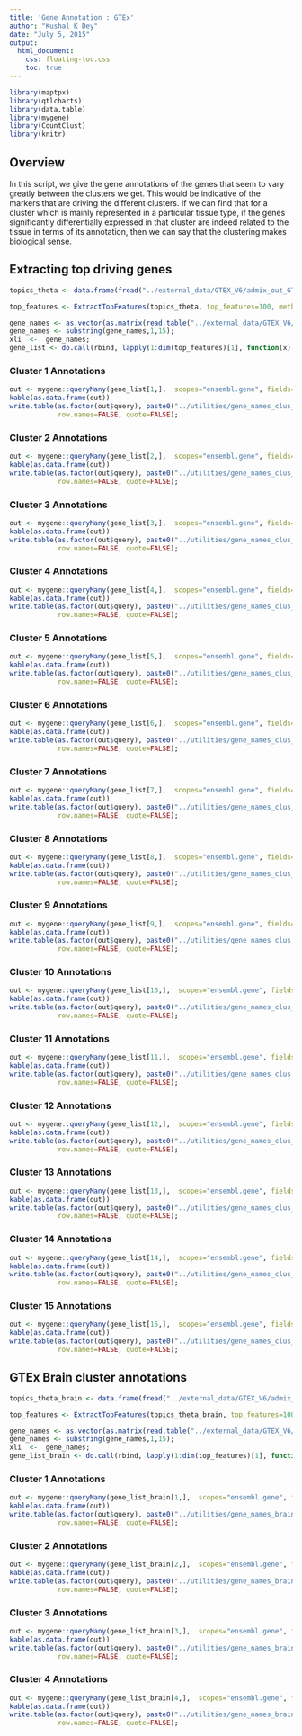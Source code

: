```yaml
---
title: 'Gene Annotation : GTEx'
author: "Kushal K Dey"
date: "July 5, 2015"
output: 
  html_document:
    css: floating-toc.css
    toc: true
---
```


```r
library(maptpx)
library(qtlcharts)
library(data.table)
library(mygene)
library(CountClust)
library(knitr)
```

## Overview

In this script, we give the gene annotations of the genes that seem to vary greatly between the clusters we get. This would  be indicative of the markers that are driving the different clusters. If we can find that for a cluster which is mainly represented in a particular tissue type, if the genes significantly differentially expressed in that cluster are indeed related to the tissue in terms of its annotation, then we can say that the clustering makes biological sense. 

## Extracting top driving genes 

```r

topics_theta <- data.frame(fread("../external_data/GTEX_V6/admix_out_GTEX_V6/theta_cis_genes_0_1_2.txt"))[,-1];

top_features <- ExtractTopFeatures(topics_theta, top_features=100, method="poisson", options="min");

gene_names <- as.vector(as.matrix(read.table("../external_data/GTEX_V6/gene_names_GTEX_V6.txt")))
gene_names <- substring(gene_names,1,15);
xli  <-  gene_names;
gene_list <- do.call(rbind, lapply(1:dim(top_features)[1], function(x) gene_names[top_features[x,]]))

```

### Cluster 1 Annotations

```r
out <- mygene::queryMany(gene_list[1,],  scopes="ensembl.gene", fields=c("name", "summary", "symbol"), species="human");
kable(as.data.frame(out))
write.table(as.factor(out$query), paste0("../utilities/gene_names_clus_",1,".txt"), col.names = FALSE,
            row.names=FALSE, quote=FALSE);
```

### Cluster 2 Annotations

```r
out <- mygene::queryMany(gene_list[2,],  scopes="ensembl.gene", fields=c("name", "summary", "symbol"), species="human");
kable(as.data.frame(out))
write.table(as.factor(out$query), paste0("../utilities/gene_names_clus_",2,".txt"), col.names = FALSE,
            row.names=FALSE, quote=FALSE);
```

### Cluster 3 Annotations

```r
out <- mygene::queryMany(gene_list[3,],  scopes="ensembl.gene", fields=c("name", "summary", "symbol"), species="human");
kable(as.data.frame(out))
write.table(as.factor(out$query), paste0("../utilities/gene_names_clus_",3,".txt"), col.names = FALSE,
            row.names=FALSE, quote=FALSE);
```

### Cluster 4 Annotations

```r
out <- mygene::queryMany(gene_list[4,],  scopes="ensembl.gene", fields=c("name", "summary", "symbol"), species="human");
kable(as.data.frame(out))
write.table(as.factor(out$query), paste0("../utilities/gene_names_clus_",4,".txt"), col.names = FALSE,
            row.names=FALSE, quote=FALSE);
```

### Cluster 5 Annotations

```r
out <- mygene::queryMany(gene_list[5,],  scopes="ensembl.gene", fields=c("name", "summary", "symbol"), species="human");
kable(as.data.frame(out))
write.table(as.factor(out$query), paste0("../utilities/gene_names_clus_",5,".txt"), col.names = FALSE,
            row.names=FALSE, quote=FALSE);
```

### Cluster 6 Annotations

```r
out <- mygene::queryMany(gene_list[6,],  scopes="ensembl.gene", fields=c("name", "summary", "symbol"), species="human");
kable(as.data.frame(out))
write.table(as.factor(out$query), paste0("../utilities/gene_names_clus_",6,".txt"), col.names = FALSE,
            row.names=FALSE, quote=FALSE);
```

### Cluster 7 Annotations

```r
out <- mygene::queryMany(gene_list[7,],  scopes="ensembl.gene", fields=c("name", "summary", "symbol"), species="human");
kable(as.data.frame(out))
write.table(as.factor(out$query), paste0("../utilities/gene_names_clus_",7,".txt"), col.names = FALSE,
            row.names=FALSE, quote=FALSE);
```

### Cluster 8 Annotations

```r
out <- mygene::queryMany(gene_list[8,],  scopes="ensembl.gene", fields=c("name", "summary", "symbol"), species="human");
kable(as.data.frame(out))
write.table(as.factor(out$query), paste0("../utilities/gene_names_clus_",8,".txt"), col.names = FALSE,
            row.names=FALSE, quote=FALSE);
```

### Cluster 9 Annotations

```r
out <- mygene::queryMany(gene_list[9,],  scopes="ensembl.gene", fields=c("name", "summary", "symbol"), species="human");
kable(as.data.frame(out))
write.table(as.factor(out$query), paste0("../utilities/gene_names_clus_",9,".txt"), col.names = FALSE,
            row.names=FALSE, quote=FALSE);
```

### Cluster 10 Annotations

```r
out <- mygene::queryMany(gene_list[10,],  scopes="ensembl.gene", fields=c("name", "summary", "symbol"), species="human");
kable(as.data.frame(out))
write.table(as.factor(out$query), paste0("../utilities/gene_names_clus_",10,".txt"), col.names = FALSE,
            row.names=FALSE, quote=FALSE);
```

### Cluster 11 Annotations

```r
out <- mygene::queryMany(gene_list[11,],  scopes="ensembl.gene", fields=c("name", "summary", "symbol"), species="human");
kable(as.data.frame(out))
write.table(as.factor(out$query), paste0("../utilities/gene_names_clus_",11,".txt"), col.names = FALSE,
            row.names=FALSE, quote=FALSE);
```

### Cluster 12 Annotations

```r
out <- mygene::queryMany(gene_list[12,],  scopes="ensembl.gene", fields=c("name", "summary", "symbol"), species="human");
kable(as.data.frame(out))
write.table(as.factor(out$query), paste0("../utilities/gene_names_clus_",12,".txt"), col.names = FALSE,
            row.names=FALSE, quote=FALSE);
```

### Cluster 13 Annotations

```r
out <- mygene::queryMany(gene_list[13,],  scopes="ensembl.gene", fields=c("name", "summary", "symbol"), species="human");
kable(as.data.frame(out))
write.table(as.factor(out$query), paste0("../utilities/gene_names_clus_",13,".txt"), col.names = FALSE,
            row.names=FALSE, quote=FALSE);
```

### Cluster 14 Annotations

```r
out <- mygene::queryMany(gene_list[14,],  scopes="ensembl.gene", fields=c("name", "summary", "symbol"), species="human");
kable(as.data.frame(out))
write.table(as.factor(out$query), paste0("../utilities/gene_names_clus_",14,".txt"), col.names = FALSE,
            row.names=FALSE, quote=FALSE);
```

### Cluster 15 Annotations

```r
out <- mygene::queryMany(gene_list[15,],  scopes="ensembl.gene", fields=c("name", "summary", "symbol"), species="human");
kable(as.data.frame(out))
write.table(as.factor(out$query), paste0("../utilities/gene_names_clus_",15,".txt"), col.names = FALSE,
            row.names=FALSE, quote=FALSE);
```

## GTEx Brain cluster annotations

```r

topics_theta_brain <- data.frame(fread("../external_data/GTEX_V6/admix_out_GTEX_V6/theta_cis_genes_brain_2.txt"))[,-1];

top_features <- ExtractTopFeatures(topics_theta_brain, top_features=100, method="poisson", options="min");

gene_names <- as.vector(as.matrix(read.table("../external_data/GTEX_V6/gene_names_GTEX_V6.txt")))
gene_names <- substring(gene_names,1,15);
xli  <-  gene_names;
gene_list_brain <- do.call(rbind, lapply(1:dim(top_features)[1], function(x) gene_names[top_features[x,]]))

```

### Cluster 1 Annotations

```r
out <- mygene::queryMany(gene_list_brain[1,],  scopes="ensembl.gene", fields=c("name", "summary", "symbol"), species="human");
kable(as.data.frame(out))
write.table(as.factor(out$query), paste0("../utilities/gene_names_brain_clus_",1,".txt"), col.names = FALSE,
            row.names=FALSE, quote=FALSE);
```

### Cluster 2 Annotations

```r
out <- mygene::queryMany(gene_list_brain[2,],  scopes="ensembl.gene", fields=c("name", "summary", "symbol"), species="human");
kable(as.data.frame(out))
write.table(as.factor(out$query), paste0("../utilities/gene_names_brain_clus_",2,".txt"), col.names = FALSE,
            row.names=FALSE, quote=FALSE);
```

### Cluster 3 Annotations

```r
out <- mygene::queryMany(gene_list_brain[3,],  scopes="ensembl.gene", fields=c("name", "summary", "symbol"), species="human");
kable(as.data.frame(out))
write.table(as.factor(out$query), paste0("../utilities/gene_names_brain_clus_",3,".txt"), col.names = FALSE,
            row.names=FALSE, quote=FALSE);
```

### Cluster 4 Annotations

```r
out <- mygene::queryMany(gene_list_brain[4,],  scopes="ensembl.gene", fields=c("name", "summary", "symbol"), species="human");
kable(as.data.frame(out))
write.table(as.factor(out$query), paste0("../utilities/gene_names_brain_clus_",4,".txt"), col.names = FALSE,
            row.names=FALSE, quote=FALSE);
```
